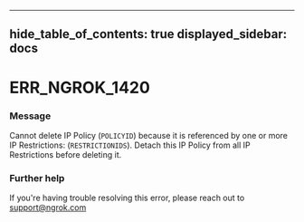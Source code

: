 

---
hide_table_of_contents: true
displayed_sidebar: docs
---


# ERR_NGROK_1420

### Message
Cannot delete IP Policy (`POLICYID`) because it is referenced by one or more IP Restrictions: (`RESTRICTIONIDS`). Detach this IP Policy from all IP Restrictions before deleting it.

<ErrorDetails />



### Further help
If you're having trouble resolving this error, please reach out to [support@ngrok.com](mailto:support@ngrok.com?subject=Help%20with%20ERR_NGROK_1420)

